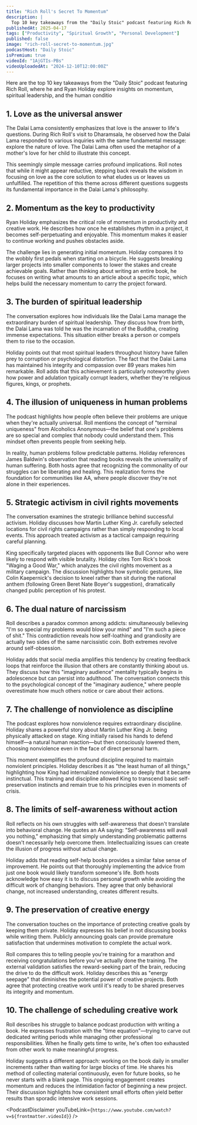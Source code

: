 ```yaml
---
title: "Rich Roll's Secret To Momentum"
description: |
  Top 10 key takeaways from the "Daily Stoic" podcast featuring Rich Roll, where he and Ryan Holiday explore insights on momentum, spiritual leadership, and the human conditio
publishedAt: 2025-04-17
tags: ["Productivity", "Spiritual Growth", "Personal Development"]
published: false
image: "rich-roll-secret-to-momentum.jpg"
podcastHost: "Daily Stoic"
isPremium: true
videoId: "1AjGTIs-PBs"
videoUploadedAt: "2024-12-10T12:00:00Z"
---
```



<PodcastSummaryPageLayout frontmatter={frontmatter}>

Here are the top 10 key takeaways from the "Daily Stoic" podcast featuring Rich Roll, where he and Ryan Holiday explore insights on momentum, spiritual leadership, and the human conditio

## 1. Love as the universal answer

The Dalai Lama consistently emphasizes that love is the answer to life's questions. During Rich Roll's visit to Dharamsala, he observed how the Dalai Lama responded to various inquiries with the same fundamental message: explore the nature of love. The Dalai Lama often used the metaphor of a mother's love for her child to illustrate this concept.

This seemingly simple message carries profound implications. Roll notes that while it might appear reductive, stepping back reveals the wisdom in focusing on love as the core solution to what eludes us or leaves us unfulfilled. The repetition of this theme across different questions suggests its fundamental importance in the Dalai Lama's philosophy.

## 2. Momentum as the key to productivity

Ryan Holiday emphasizes the critical role of momentum in productivity and creative work. He describes how once he establishes rhythm in a project, it becomes self-perpetuating and enjoyable. This momentum makes it easier to continue working and pushes obstacles aside.

The challenge lies in generating initial momentum. Holiday compares it to the wobbly first pedals when starting on a bicycle. He suggests breaking larger projects into smaller components to lower the stakes and create achievable goals. Rather than thinking about writing an entire book, he focuses on writing what amounts to an article about a specific topic, which helps build the necessary momentum to carry the project forward.

## 3. The burden of spiritual leadership

The conversation explores how individuals like the Dalai Lama manage the extraordinary burden of spiritual leadership. They discuss how from birth, the Dalai Lama was told he was the incarnation of the Buddha, creating immense expectations. This situation either breaks a person or compels them to rise to the occasion.

Holiday points out that most spiritual leaders throughout history have fallen prey to corruption or psychological distortion. The fact that the Dalai Lama has maintained his integrity and compassion over 89 years makes him remarkable. Roll adds that this achievement is particularly noteworthy given how power and adulation typically corrupt leaders, whether they're religious figures, kings, or prophets.

## 4. The illusion of uniqueness in human problems

The podcast highlights how people often believe their problems are unique when they're actually universal. Roll mentions the concept of "terminal uniqueness" from Alcoholics Anonymous—the belief that one's problems are so special and complex that nobody could understand them. This mindset often prevents people from seeking help.

In reality, human problems follow predictable patterns. Holiday references James Baldwin's observation that reading books reveals the universality of human suffering. Both hosts agree that recognizing the commonality of our struggles can be liberating and healing. This realization forms the foundation for communities like AA, where people discover they're not alone in their experiences.

## 5. Strategic activism in civil rights movements

The conversation examines the strategic brilliance behind successful activism. Holiday discusses how Martin Luther King Jr. carefully selected locations for civil rights campaigns rather than simply responding to local events. This approach treated activism as a tactical campaign requiring careful planning.

King specifically targeted places with opponents like Bull Connor who were likely to respond with visible brutality. Holiday cites Tom Rick's book "Waging a Good War," which analyzes the civil rights movement as a military campaign. The discussion highlights how symbolic gestures, like Colin Kaepernick's decision to kneel rather than sit during the national anthem (following Green Beret Nate Boyer's suggestion), dramatically changed public perception of his protest.

## 6. The dual nature of narcissism

Roll describes a paradox common among addicts: simultaneously believing "I'm so special my problems would blow your mind" and "I'm such a piece of shit." This contradiction reveals how self-loathing and grandiosity are actually two sides of the same narcissistic coin. Both extremes revolve around self-obsession.

Holiday adds that social media amplifies this tendency by creating feedback loops that reinforce the illusion that others are constantly thinking about us. They discuss how this "imaginary audience" mentality typically begins in adolescence but can persist into adulthood. The conversation connects this to the psychological concept of the "imaginary audience," where people overestimate how much others notice or care about their actions.

## 7. The challenge of nonviolence as discipline

The podcast explores how nonviolence requires extraordinary discipline. Holiday shares a powerful story about Martin Luther King Jr. being physically attacked on stage. King initially raised his hands to defend himself—a natural human reaction—but then consciously lowered them, choosing nonviolence even in the face of direct personal harm.

This moment exemplifies the profound discipline required to maintain nonviolent principles. Holiday describes it as "the least human of all things," highlighting how King had internalized nonviolence so deeply that it became instinctual. This training and discipline allowed King to transcend basic self-preservation instincts and remain true to his principles even in moments of crisis.

## 8. The limits of self-awareness without action

Roll reflects on his own struggles with self-awareness that doesn't translate into behavioral change. He quotes an AA saying: "Self-awareness will avail you nothing," emphasizing that simply understanding problematic patterns doesn't necessarily help overcome them. Intellectualizing issues can create the illusion of progress without actual change.

Holiday adds that reading self-help books provides a similar false sense of improvement. He points out that thoroughly implementing the advice from just one book would likely transform someone's life. Both hosts acknowledge how easy it is to discuss personal growth while avoiding the difficult work of changing behaviors. They agree that only behavioral change, not increased understanding, creates different results.

## 9. The preservation of creative energy

The conversation touches on the importance of protecting creative goals by keeping them private. Holiday expresses his belief in not discussing books while writing them. Publicly announcing goals can provide premature satisfaction that undermines motivation to complete the actual work.

Roll compares this to telling people you're training for a marathon and receiving congratulations before you've actually done the training. The external validation satisfies the reward-seeking part of the brain, reducing the drive to do the difficult work. Holiday describes this as "energy seepage" that diminishes the potential power of creative projects. Both agree that protecting creative work until it's ready to be shared preserves its integrity and momentum.

## 10. The challenge of scheduling creative work

Roll describes his struggle to balance podcast production with writing a book. He expresses frustration with the "time equation"—trying to carve out dedicated writing periods while managing other professional responsibilities. When he finally gets time to write, he's often too exhausted from other work to make meaningful progress.

Holiday suggests a different approach: working on the book daily in smaller increments rather than waiting for large blocks of time. He shares his method of collecting material continuously, even for future books, so he never starts with a blank page. This ongoing engagement creates momentum and reduces the intimidation factor of beginning a new project. Their discussion highlights how consistent small efforts often yield better results than sporadic intensive work sessions.

<PodcastDisclaimer
  youTubeLink={`https://www.youtube.com/watch?v=${frontmatter.videoId}`}
/>

</PodcastSummaryPageLayout>
